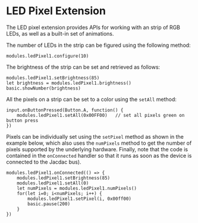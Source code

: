 # LED Pixel Extension

The LED pixel extension provides APIs for working with
an strip of RGB LEDs, as well as a built-in set of animations.

The number of LEDs in the strip can be figured using the following
method:
```blocks
modules.ledPixel1.configure(10)
```

The brightness of the strip can be set and retrieved as follows:
```blocks
modules.ledPixel1.setBrightness(85)
let brightness = modules.ledPixel1.brightness()
basic.showNumber(brightness)
```

All the pixels on a strip can be set to a color using the `setAll` method:
```blocks
input.onButtonPressed(Button.A, function() {
    modules.ledPixel1.setAll(0x00FF00)   // set all pixels green on button press
})
```

Pixels can be individually set using the `setPixel` method as shown in the 
example below, which also uses the `numPixels` method to get the number
of pixels supported by the underlying hardware. Finally, note that the code 
is contained in the `onConnected` handler so that it runs as soon as the 
device is connected to the Jacdac bus).

```blocks
modules.ledPixel1.onConnected(() => {
    modules.ledPixel1.setBrightness(85)
    modules.ledPixel1.setAll(0)
    let numPixels = modules.ledPixel1.numPixels()
    for(let i=0; i<numPixels; i++) {
        modules.ledPixel1.setPixel(i, 0x00ff00)
        basic.pause(200)
    }    
})
```
